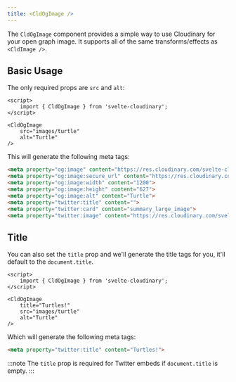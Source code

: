 ```yaml
---
title: <CldOgImage />
---
```


The `CldOgImage` component provides a simple way to use Cloudinary for your open graph image. It supports all of the same transforms/effects as `<CldImage />`.

## Basic Usage

The only required props are `src` and `alt`:

```svelte
<script>
    import { CldOgImage } from 'svelte-cloudinary';
</script>

<CldOgImage
    src="images/turtle"
    alt="Turtle"
/>
```

This will generate the following meta tags:

```html
<meta property="og:image" content="https://res.cloudinary.com/svelte-cloudinary/image/upload/f_auto/q_auto/v1/images/turtle?_a=BATAXdTE0">
<meta property="og:image:secure_url" content="https://res.cloudinary.com/svelte-cloudinary/image/upload/f_auto/q_auto/v1/images/turtle?_a=BATAXdTE0">
<meta property="og:image:width" content="1200">
<meta property="og:image:height" content="627">
<meta property="og:image:alt" content="Turtle">
<meta property="twitter:title" content="">
<meta property="twitter:card" content="summary_large_image">
<meta property="twitter:image" content="https://res.cloudinary.com/svelte-cloudinary/image/upload/f_auto/q_auto/v1/images/turtle?_a=BATAXdTE0">
```

## Title

You can also set the `title` prop and we'll generate the title tags for you, it'll default to the `document.title`.

```svelte
<script>
    import { CldOgImage } from 'svelte-cloudinary';
</script>

<CldOgImage
    title="Turtles!"
    src="images/turtle"
    alt="Turtle"
/>
```

Which will generate the following meta tags:

```html
<meta property="twitter:title" content="Turtles!">
```

:::note
The `title` prop is required for Twitter embeds if `document.title` is empty.
:::

